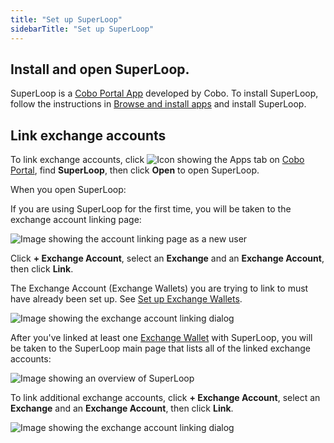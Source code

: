 ```yaml
---
title: "Set up SuperLoop"
sidebarTitle: "Set up SuperLoop"
---
```


## Install and open SuperLoop.

SuperLoop is a [Cobo Portal App](/en/portal/portal-apps/introduction) developed by Cobo. To install SuperLoop, follow the instructions in [Browse and install apps](/en/portal/portal-apps/browse-and-install) and install SuperLoop.

## Link exchange accounts

To link exchange accounts, click <img src="/en/images/common/icon_apps.svg" className="icon" alt="Icon showing the Apps tab"/> on [Cobo Portal](https://portal.cobo.com/login), find **SuperLoop**, then click **Open** to open SuperLoop.

When you open SuperLoop:

If you are using SuperLoop for the first time, you will be taken to the exchange account linking page:

<img src="/en/images/portal-apps/superloop/account-linking-new.svg" className="screenshot_full_screen" alt="Image showing the account linking page as a new user" />

Click **+ Exchange Account**, select an **Exchange** and an **Exchange Account**, then click **Link**.

<Note> The Exchange Account (Exchange Wallets) you are trying to link to must have already been set up. See [Set up Exchange Wallets](/en/portal/exchange-wallets/set-up). </Note>

<img src="/en/images/portal-apps/superloop/link-exchange-account.png" className="screenshot_modal" alt="Image showing the exchange account linking dialog" />

After you've linked at least one [Exchange Wallet](/en/portal/exchange-wallets/introduction) with SuperLoop, you will be taken to the SuperLoop main page that lists all of the linked exchange accounts:

<img src="/en/images/portal-apps/superloop/superloop-overview.svg" className="screenshot_full_screen" alt="Image showing an overview of SuperLoop" />

To link additional exchange accounts, click **+ Exchange Account**, select an **Exchange** and an **Exchange Account**, then click **Link**.

<img src="/en/images/portal-apps/superloop/link-exchange-account.png" className="screenshot_modal" alt="Image showing the exchange account linking dialog" />
